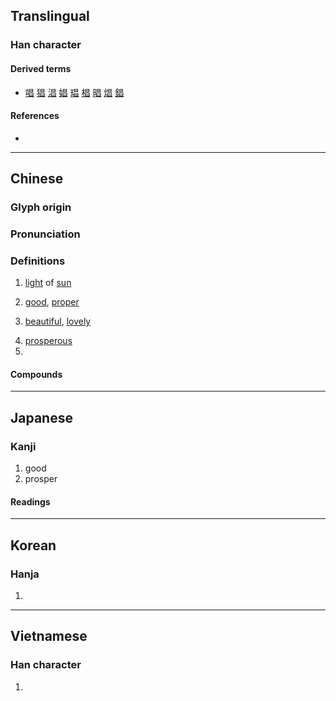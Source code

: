 {{character info/new}}
==Translingual==

===Han character===
{{Han char|rn=72|rad=日|as=04|sn=8|four=60600|canj=AA|ids=⿱日曰}}

====Derived terms====
* {{l|mul|倡}} [[唱]] [[猖]] [[淐]] [[娼]] [[琩]] [[椙]] [[晿]] [[焻]] [[錩]]

====References====
* {{Han ref|kx=0491.100|dkj=13803|dj=0852.160|hdz=21490.030|uh=660C|ud=26124|bh=A9F7|bd=43511}}

----

==Chinese==
{{zh-forms}}

===Glyph origin===
{{Han etym}}

===Pronunciation===
{{zh-pron
|m=chāng
|m-s=cang1
|c=coeng1
|mn=qz,tw,xm:chhiong/zz:chhiang/qz,tw,xm:chhiuⁿ/zz:chhioⁿ
|mn_note=chhiong/chhiang - literary; chhiuⁿ/chhioⁿ - vernacular
|mc=y
|oc=y
|ma=
|cat=n,a,pn
}}

===Definitions===
{{zh-hanzi}}

# {{zh-obsolete}} [[light]] of [[sun]]
# {{zh-obsolete}} [[good]], [[proper]]
# {{zh-obsolete}} [[beautiful]], [[lovely]]
# [[prosperous]]
# {{surname|lang=zh}}

====Compounds====
{{zh-der|南昌|寖明寖昌|太昌|國運昌隆|不昌|光昌|五世其昌|昌平|昌化石|昌盛|東昌紙|昌言|武昌剩竹|文昌魚|昌容|樂昌破鏡|昌盍|泰昌|昌大|昌辭|昌意|武昌起義|昌黎|昌明|昌隆|昌光|文昌星|蕃昌|繁榮昌盛|隆昌|阿昌族}}

----

==Japanese==

===Kanji===
{{ja-kanji|grade=|rs=日04}}

# good
# prosper

====Readings====
{{ja-readings
|goon=しょう<しやう
|kanon=しょう<しやう
|kun=さかん
|nanori=まさ, あき
}}

----

==Korean==

===Hanja===
{{ko-hanja|hangeul=창|eumhun=|rv=chang|mr=ch'ang|y=chang}}

# {{defn|lang=ko|sort=日04}}

----

==Vietnamese==

===Han character===
{{vi-hantu|[[xương]]|rs=日04}}

# {{defn|lang=vi|sort=日04}}